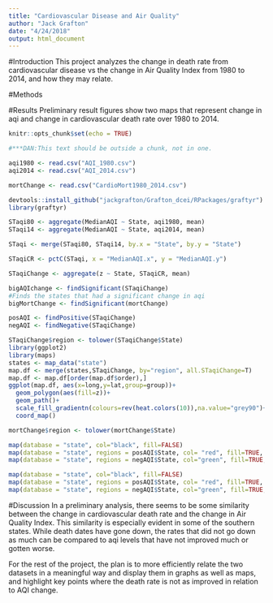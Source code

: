 ```yaml
---
title: "Cardiovascular Disease and Air Quality"
author: "Jack Grafton"
date: "4/24/2018"
output: html_document
---
```


#Introduction
This project analyzes the change in death rate from cardiovascular disease vs the change in Air Quality Index from 1980 to 2014, and how they may relate.

#Methods


#Results
Preliminary result figures show two maps that represent change in aqi and change in cardiovascular death rate over 1980 to 2014.

```r
knitr::opts_chunk$set(echo = TRUE)

#***DAN:This text should be outside a chunk, not in one.
```

<!--***DAN: need to cite where you got these data-->
```r
aqi1980 <- read.csv("AQI_1980.csv")
aqi2014 <- read.csv("AQI_2014.csv")

mortChange <- read.csv("CardioMort1980_2014.csv")

```

```r
devtools::install_github("jackgrafton/Grafton_dcei/RPackages/graftyr")
library(graftyr)
```

```r
STaqi80 <- aggregate(MedianAQI ~ State, aqi1980, mean)
STaqi14 <- aggregate(MedianAQI ~ State, aqi2014, mean)

STaqi <- merge(STaqi80, STaqi14, by.x = "State", by.y = "State")

STaqiCR <- pctC(STaqi, x = "MedianAQI.x", y = "MedianAQI.y")

STaqiChange <- aggregate(z ~ State, STaqiCR, mean)

```


```r
bigAQIchange <- findSignificant(STaqiChange)
#Finds the states that had a significant change in aqi
bigMortChange <- findSignificant(mortChange)

posAQI <- findPositive(STaqiChange)
negAQI <- findNegative(STaqiChange)
```


```r
STaqiChange$region <- tolower(STaqiChange$State)
library(ggplot2)
library(maps)
states <- map_data("state")
map.df <- merge(states,STaqiChange, by="region", all.STaqiChange=T)
map.df <- map.df[order(map.df$order),]
ggplot(map.df, aes(x=long,y=lat,group=group))+
  geom_polygon(aes(fill=z))+
  geom_path()+ 
  scale_fill_gradientn(colours=rev(heat.colors(10)),na.value="grey90")+
  coord_map()

mortChange$region <- tolower(mortChange$State)

map(database = "state", col="black", fill=FALSE)
map(database = "state", regions = posAQI$State, col= "red", fill=TRUE, add=TRUE)
map(database = "state", regions = negAQI$State, col="green", fill=TRUE, add=TRUE)

```

```r

map(database = "state", col="black", fill=FALSE)
map(database = "state", regions = posAQI$State, col= "red", fill=TRUE, add=TRUE)
map(database = "state", regions = negAQI$State, col="green", fill=TRUE, add=TRUE)
```

#Discussion
In a preliminary analysis, there seems to be some similarity between the change in cardiovascular death rate and the change in Air Quality Index. This similarity is especially evident in some of the southern states. While death dates have gone down, the rates that did not go down as much can be compared to aqi levels that have not improved much or gotten worse.

For the rest of the project, the plan is to more efficiently relate the two datasets in a meaningful way and display them in graphs as well as maps, and highlight key points where the death rate is not as improved in relation to AQI change.